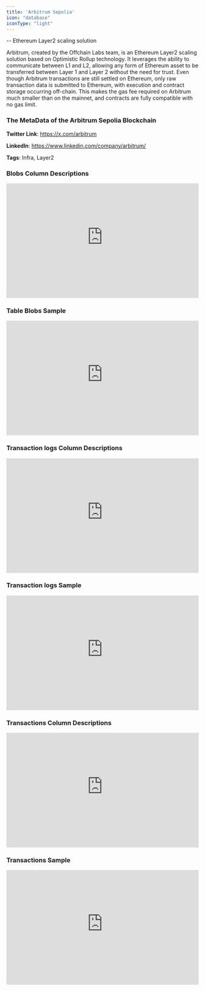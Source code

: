 ```yaml
---
title: 'Arbitrum Sepolia'
icon: "database"
iconType: "light"
---
```

-- Ethereum Layer2 scaling solution

Arbitrum, created by the Offchain Labs team, is an Ethereum Layer2 scaling solution based on Optimistic Rollup technology. It leverages the ability to communicate between L1 and L2, allowing any form of Ethereum asset to be transferred between Layer 1 and Layer 2 without the need for trust. Even though Arbitrum transactions are still settled on Ethereum, only raw transaction data is submitted to Ethereum, with execution and contract storage occurring off-chain. This makes the gas fee required on Arbitrum much smaller than on the mainnet, and contracts are fully compatible with no gas limit.

### The MetaData of the Arbitrum Sepolia Blockchain

**Twitter Link**: https://x.com/arbitrum

**LinkedIn**: https://www.linkedin.com/company/arbitrum/

**Tags**: Infra, Layer2

### Blobs Column Descriptions

<div>
    <iframe
        src="https://doc-embed-app.chainbasehq.com/columns/ethereum.blobs"
        width="100%"
        height="300px"
        frameBorder="0"
        scrolling="no"
    ></iframe>
</div>

### Table Blobs Sample

<div>
    <iframe
        src="https://doc-embed-app.chainbasehq.com/data/ethereum.blobs"
        width="100%"
        height="300px"
        frameBorder="0"
        scrolling="no"
    ></iframe>
</div>

### Transaction logs Column Descriptions

<div>
    <iframe
        src="https://doc-embed-app.chainbasehq.com/columns/ethereum.transaction_logs"
        width="100%"
        height="300px"
        frameBorder="0"
        scrolling="no"
    ></iframe>
</div>

### Transaction logs Sample

<div>
    <iframe
        src="https://doc-embed-app.chainbasehq.com/data/ethereum.transaction_logs"
        width="100%"
        height="300px"
        frameBorder="0"
        scrolling="no"
    ></iframe>
</div>

### Transactions Column Descriptions

<div>
    <iframe
        src="https://doc-embed-app.chainbasehq.com/columns/ethereum.transactions"
        width="100%"
        height="300px"
        frameBorder="0"
        scrolling="no"
    ></iframe>
</div>

### Transactions Sample

<div>
    <iframe
        src="https://doc-embed-app.chainbasehq.com/data/ethereum.transactions"
        width="100%"
        height="300px"
        frameBorder="0"
        scrolling="no"
    ></iframe>
</div>